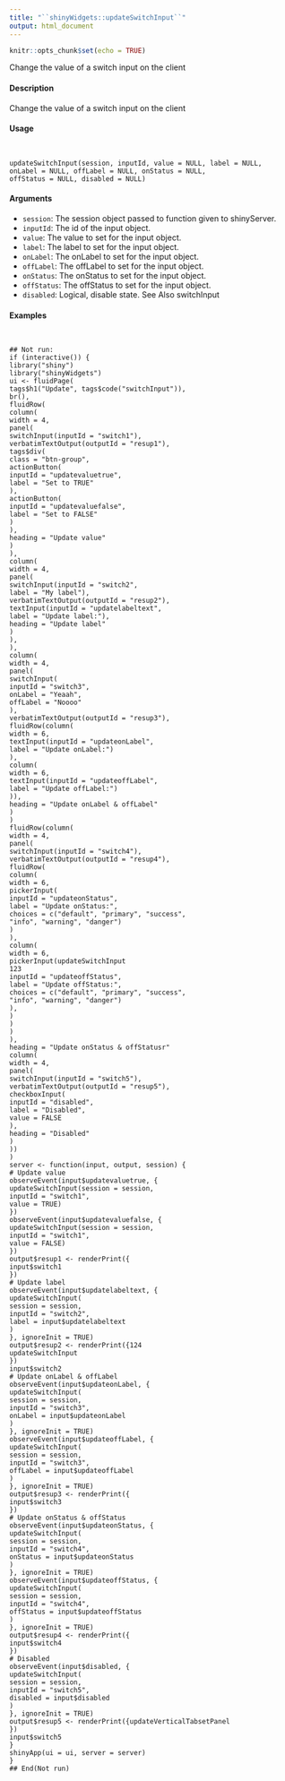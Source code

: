 ```yaml
---
title: "``shinyWidgets::updateSwitchInput``"
output: html_document
---
```


```r
knitr::opts_chunk$set(echo = TRUE)
```


Change the value of a switch input on the client

#### Description

Change the value of a switch input on the client

#### Usage
<pre><code>

updateSwitchInput(session, inputId, value = NULL, label = NULL,
onLabel = NULL, offLabel = NULL, onStatus = NULL,
offStatus = NULL, disabled = NULL)
</code></pre>
#### Arguments

* ``session``:  The session object passed to function given to shinyServer.
* ``inputId``:   The id of the input object.
* ``value``: The value to set for the input object.
* ``label``: The label to set for the input object.
* ``onLabel``: The onLabel to set for the input object.
* ``offLabel``:  The offLabel to set for the input object.
* ``onStatus``:   The onStatus to set for the input object.
* ``offStatus``:  The offStatus to set for the input object.
* ``disabled``: Logical, disable state.
See Also
switchInput

#### Examples
<pre><code>

## Not run:
if (interactive()) {
library("shiny")
library("shinyWidgets")
ui <- fluidPage(
tags$h1("Update", tags$code("switchInput")),
br(),
fluidRow(
column(
width = 4,
panel(
switchInput(inputId = "switch1"),
verbatimTextOutput(outputId = "resup1"),
tags$div(
class = "btn-group",
actionButton(
inputId = "updatevaluetrue",
label = "Set to TRUE"
),
actionButton(
inputId = "updatevaluefalse",
label = "Set to FALSE"
)
),
heading = "Update value"
)
),
column(
width = 4,
panel(
switchInput(inputId = "switch2",
label = "My label"),
verbatimTextOutput(outputId = "resup2"),
textInput(inputId = "updatelabeltext",
label = "Update label:"),
heading = "Update label"
)
),
),
column(
width = 4,
panel(
switchInput(
inputId = "switch3",
onLabel = "Yeaah",
offLabel = "Noooo"
),
verbatimTextOutput(outputId = "resup3"),
fluidRow(column(
width = 6,
textInput(inputId = "updateonLabel",
label = "Update onLabel:")
),
column(
width = 6,
textInput(inputId = "updateoffLabel",
label = "Update offLabel:")
)),
heading = "Update onLabel & offLabel"
)
)
fluidRow(column(
width = 4,
panel(
switchInput(inputId = "switch4"),
verbatimTextOutput(outputId = "resup4"),
fluidRow(
column(
width = 6,
pickerInput(
inputId = "updateonStatus",
label = "Update onStatus:",
choices = c("default", "primary", "success",
"info", "warning", "danger")
)
),
column(
width = 6,
pickerInput(updateSwitchInput
123
inputId = "updateoffStatus",
label = "Update offStatus:",
choices = c("default", "primary", "success",
"info", "warning", "danger")
),
)
)
)
),
heading = "Update onStatus & offStatusr"
column(
width = 4,
panel(
switchInput(inputId = "switch5"),
verbatimTextOutput(outputId = "resup5"),
checkboxInput(
inputId = "disabled",
label = "Disabled",
value = FALSE
),
heading = "Disabled"
)
))
)
server <- function(input, output, session) {
# Update value
observeEvent(input$updatevaluetrue, {
updateSwitchInput(session = session,
inputId = "switch1",
value = TRUE)
})
observeEvent(input$updatevaluefalse, {
updateSwitchInput(session = session,
inputId = "switch1",
value = FALSE)
})
output$resup1 <- renderPrint({
input$switch1
})
# Update label
observeEvent(input$updatelabeltext, {
updateSwitchInput(
session = session,
inputId = "switch2",
label = input$updatelabeltext
)
}, ignoreInit = TRUE)
output$resup2 <- renderPrint({124
updateSwitchInput
})
input$switch2
# Update onLabel & offLabel
observeEvent(input$updateonLabel, {
updateSwitchInput(
session = session,
inputId = "switch3",
onLabel = input$updateonLabel
)
}, ignoreInit = TRUE)
observeEvent(input$updateoffLabel, {
updateSwitchInput(
session = session,
inputId = "switch3",
offLabel = input$updateoffLabel
)
}, ignoreInit = TRUE)
output$resup3 <- renderPrint({
input$switch3
})
# Update onStatus & offStatus
observeEvent(input$updateonStatus, {
updateSwitchInput(
session = session,
inputId = "switch4",
onStatus = input$updateonStatus
)
}, ignoreInit = TRUE)
observeEvent(input$updateoffStatus, {
updateSwitchInput(
session = session,
inputId = "switch4",
offStatus = input$updateoffStatus
)
}, ignoreInit = TRUE)
output$resup4 <- renderPrint({
input$switch4
})
# Disabled
observeEvent(input$disabled, {
updateSwitchInput(
session = session,
inputId = "switch5",
disabled = input$disabled
)
}, ignoreInit = TRUE)
output$resup5 <- renderPrint({updateVerticalTabsetPanel
})
input$switch5
}
shinyApp(ui = ui, server = server)
}
## End(Not run)
</code></pre>
